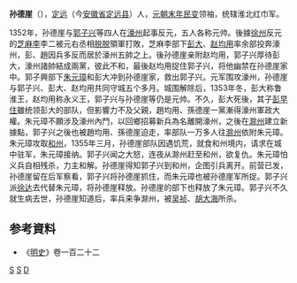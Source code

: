 '''孙德崖'''（{{bd|？||1355年|}}），[[定远|定远]]（今[[安徽省|安徽省]][[定远县|定远县]]）人，[[元朝|元朝]][[元末民变|末年民变]]领袖，统辖淮北红巾军。

1352年，孙德崖与[[郭子兴|郭子兴]]等四人在[[濠州|濠州]]起事反元，五人各称元帅。後據[[徐州|徐州]]反元的[[芝麻李|芝麻李]]李二被元右丞相[[脱脱|脱脱]]領軍打敗，芝麻李部下[[彭大|彭大]]、[[赵均用|赵均用]]率余部投奔濠州，彭、趙因兵多反而居於濠州五帥之上。後孙德崖亲附赵均用，郭子兴厚待彭大，濠州諸帥結成兩黨，彼此不和，最後赵均用捉住郭子兴，将他幽禁在孙德崖家中。郭子興部下[[朱元璋|朱元璋]]和彭大冲到孙德崖家，救出郭子兴。元军围攻濠州，孙德崖与郭子兴、彭大、赵均用共同守城五个多月。城围解除后，1353年冬，彭大称鲁淮王，赵均用称永义王，郭子兴与孙德崖等仍是元帅。不久，彭大死後，其子[[彭早住|彭早住]]雖统领彭大的部队，但影響力不及父親，趙均用、孫德崖一黨漸得濠州軍政大權。朱元璋不願涉及濠州內鬥，以回鄉招募新兵為名離開濠州，之後在[[滁州|滁州]]建立新據點，郭子兴之後也被趙均用、孫德崖迫走，率部队一万多人往[[滁州|滁州]]依附朱元璋。朱元璋攻取[[和州|和州]]，1355年三月，孙德崖部队因遇饥荒，就食和州境内，请求在城中驻军，朱元璋接纳。郭子兴闻之大怒，连夜从滁州赶至和州，欲复仇。朱元璋怕义兵自相残杀，力主和解。孙德崖得知郭子兴到和州，企图引兵离开。前营已发，孙德崖留在后军察看，郭子兴将孙德崖抓住，而朱元璋也被孙德崖军所捉。郭子兴派[[徐达|徐达]]去代替朱元璋，将孙德崖释放。孙德崖的部下也释放了朱元璋。郭子兴不久就生病去世，孙德崖知道后，率兵来争滁州，被[[吴祯|吴祯]]、[[胡大海|胡大海]]所杀。

== 参考資料 ==
* 《[[明史|明史]]》卷一百二十二

{{中國民變起事領袖}}

[[Category:元朝民变领袖|S]]
[[Category:定远人|S]]
[[Category:孙姓|D]]